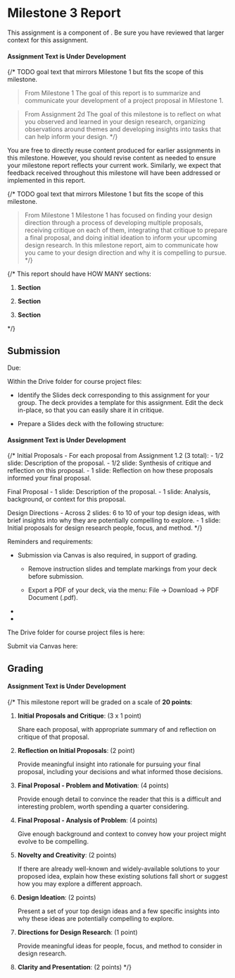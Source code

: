 
# Milestone 3 Report

<UnderDevelopment display={true} />

This assignment is a component of <SiteLink linkKey={SiteLinks.milestone_3_top}/>.
Be sure you have reviewed that larger context for this assignment.

<Alert severity="warning">
<h4 style={{marginTop: 0}}>Assignment Text is Under Development</h4>

{/*
TODO goal text that mirrors Milestone 1 but fits the scope of this milestone.

> From Milestone 1
The goal of this report is to summarize and communicate your development of a project proposal in Milestone 1.

> From Assignment 2d
The goal of this milestone is to reflect on what you observed and learned in your design research,
organizing observations around themes and developing insights into tasks that can help inform your design.
*/}

You are free to directly reuse content produced for earlier assignments in this milestone.
However, you should revise content as needed to ensure your milestone report reflects your current work.
Similarly, we expect that feedback received throughout this milestone will have been addressed or implemented in this report.

{/*
TODO goal text that mirrors Milestone 1 but fits the scope of this milestone.

> From Milestone 1
Milestone 1 has focused on finding your design direction through a process of
developing multiple proposals,
receiving critique on each of them,
integrating that critique to prepare a final proposal,
and doing initial ideation to inform your upcoming design research.
In this milestone report, aim to communicate how you came to your design direction and why it is compelling to pursue.
*/}

{/*
This report should have HOW MANY sections:

1. __Section__

2. __Section__

3. __Section__

*/}

</Alert>

## Submission

Due: <AssignmentDueDateTime assignmentKey={calendarData.assignments.milestone_3_report} />

Within the Drive folder for course project files:

- Identify the Slides deck corresponding to this assignment for your group.
  The deck provides a template for this assignment.
  Edit the deck in-place, so that you can easily share it in critique.

- Prepare a Slides deck with the following structure:

<Alert severity="warning">
<h4 style={{marginTop: 0}}>Assignment Text is Under Development</h4>

{/*
  Initial Proposals
    - For each proposal from Assignment 1.2 (3 total):
      - 1/2 slide: Description of the proposal.
      - 1/2 slide: Synthesis of critique and reflection on this proposal.
    - 1 slide: Reflection on how these proposals informed your final proposal.

  Final Proposal
    - 1 slide: Description of the proposal.
    - 1 slide: Analysis, background, or context for this proposal.

  Design Directions
    - Across 2 slides: 6 to 10 of your top design ideas,
      with brief insights into why they are potentially compelling to explore.
    - 1 slide: Initial proposals for design research people, focus, and method.
*/}

</Alert>

Reminders and requirements:

- Submission via Canvas is also required, in support of grading.
  - Remove instruction slides and template markings from your deck before submission.

  - Export a PDF of your deck, via the menu: File -> Download -> PDF Document (.pdf).

- <GroupAssignment />
- <ContributionStatementReference />

The Drive folder for course project files is here:

<CourseDataLink linkKey={courseData.linkDriveProjectFiles} outerComponent="p"/>

Submit via Canvas here:

<AssignmentSubmitCanvasLink assignmentKey={calendarData.assignments.milestone_3_report} />

## Grading

<Alert severity="warning">
<h4 style={{marginTop: 0}}>Assignment Text is Under Development</h4>

{/*
This milestone report will be graded on a scale of __20 points__:

1. __Initial Proposals and Critique__: (3 x 1 point)

   Share each proposal, with appropriate summary of and reflection on critique of that proposal.

2. __Reflection on Initial Proposals__: (2 point)

   Provide meaningful insight into rationale for pursuing your final proposal,
   including your decisions and what informed those decisions.

3. __Final Proposal - Problem and Motivation__: (4 points)

   Provide enough detail to convince the reader that this is a difficult and interesting problem, worth spending a quarter considering.

4. __Final Proposal - Analysis of Problem__: (4 points)

   Give enough background and context to convey how your project might evolve to be compelling.

5. __Novelty and Creativity__: (2 points)

   If there are already well-known and widely-available solutions to your proposed idea,
   explain how these existing solutions fall short or suggest how you may explore a different approach.

6. __Design Ideation__: (2 points)

   Present a set of your top design ideas and
   a few specific insights into why these ideas are potentially compelling to explore.

7. __Directions for Design Research__: (1 point)

   Provide meaningful ideas for people, focus, and method to consider in design research.

8. __Clarity and Presentation__: (2 points)
*/}
</Alert>
